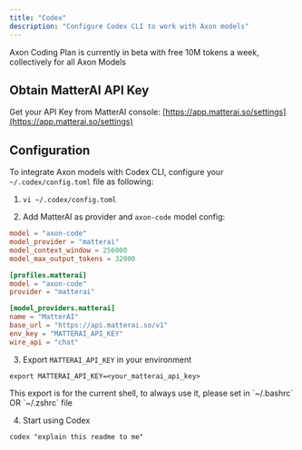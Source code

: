 ```yaml
---
title: "Codex"
description: "Configure Codex CLI to work with Axon models"
---
```


<Tip>
Axon Coding Plan is currently in beta with free 10M tokens a week, collectively for all Axon Models
</Tip>

## Obtain MatterAI API Key
Get your API Key from MatterAI console: [https://app.matterai.so/settings](https://app.matterai.so/settings)

## Configuration

To integrate Axon models with Codex CLI, configure your `~/.codex/config.toml` file as following:

1. `vi ~/.codex/config.toml`

2. Add MatterAI as provider and `axon-code` model config:
```toml ~/.codex/config.toml lines icon="toml"
model = "axon-code"
model_provider = "matterai"
model_context_window = 256000
model_max_output_tokens = 32000

[profiles.matterai]
model = "axon-code"
provider = "matterai"

[model_providers.matterai]
name = "MatterAI"
base_url = "https://api.matterai.so/v1"
env_key = "MATTERAI_API_KEY"
wire_api = "chat"
```

3. Export `MATTERAI_API_KEY` in your environment
```
export MATTERAI_API_KEY=<your_matterai_api_key>
```
<Note>
This export is for the current shell, to always use it, please set in `~/.bashrc` OR `~/.zshrc` file
</Note>

4. Start using Codex
```
codex "explain this readme to me"
```
